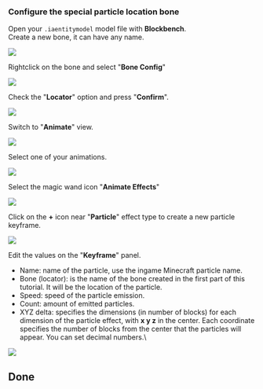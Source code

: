 
### Configure the special particle location bone

Open your `.iaentitymodel` model file with **Blockbench**.\
Create a new bone, it can have any name.

![](</assets/images/image (106).png>)

Rightclick on the bone and select "**Bone Config**"

![](</assets/images/image (88).png>)

Check the "**Locator**" option and press "**Confirm**".

![](</assets/images/image (70).png>)

Switch to "**Animate**" view.

![](</assets/images/image (173).png>)

Select one of your animations.

![](</assets/images/image (120).png>)

Select the magic wand icon "**Animate Effects**"

![](</assets/images/image (195).png>)

Click on the **+** icon near "**Particle**" effect type to create a new particle keyframe.

![](</assets/images/image (194).png>)

Edit the values on the "**Keyframe**" panel.

* Name: name of the particle, use the ingame Minecraft particle name.
* Bone (locator): is the name of the bone created in the first part of this tutorial. It will be the location of the particle.
* Speed: speed of the particle emission.
* Count: amount of emitted particles.
* XYZ delta: specifies the dimensions (in number of blocks) for each dimension of the particle effect, with **x y z** in the center. Each coordinate specifies the number of blocks from the center that the particles will appear. You can set decimal numbers.\


![](</assets/images/image (74).png>)

## Done